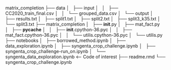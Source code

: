 matrix_completion
├── data
│   ├── input
│   │   ├── CC2020_train_final.csv
│   │   └── grouped_data.csv
│   └── output
│       ├── results.txt
│       ├── split1.txt
│       ├── split2.txt
│       ├── split3_k35.txt
│       └── split3.txt
├── matrix_completion
│   ├── __init__.py
│   ├── mat_fact.py
│   ├── __pycache__
│   │   ├── __init__.cpython-36.pyc
│   │   ├── mat_fact.cpython-36.pyc
│   │   └── utilis.cpython-36.pyc
│   └── utilis.py
├── notebooks
│   ├── borrowed_method.ipynb
│   ├── data_exploration.ipynb
│   ├── syngenta_crop_challenge.ipynb
│   ├── syngenta_crop_challenge-run_on.ipynb
│   └── syngenta_data_exploration.ipynb <-- Code of interest
├── readme.rmd
└── syngenta_crop_challenge.ipynb